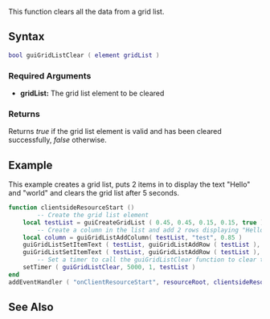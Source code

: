 {{Client function}}

This function clears all the data from a grid list.

==Syntax== 
<syntaxhighlight lang="lua">
bool guiGridListClear ( element gridList )
</syntaxhighlight> 

===Required Arguments=== 
*'''gridList:''' The grid list element to be cleared

===Returns===
Returns ''true'' if the grid list element is valid and has been cleared successfully, ''false'' otherwise.

==Example== 
This example creates a grid list, puts 2 items in to display the text "Hello" and "world" and clears the grid list after 5 seconds.
<syntaxhighlight lang="lua">function clientsideResourceStart ()
        -- Create the grid list element
	local testList = guiCreateGridList ( 0.45, 0.45, 0.15, 0.15, true ) 
        -- Create a column in the list and add 2 rows displaying "Hello" text and "world" text
	local column = guiGridListAddColumn( testList, "test", 0.85 ) 
	guiGridListSetItemText ( testList, guiGridListAddRow ( testList ), column, "Hello", false, false )
	guiGridListSetItemText ( testList, guiGridListAddRow ( testList ), column, "World", false, false )
        -- Set a timer to call the guiGridListClear function to clear the grid list items in 5 seconds
	setTimer ( guiGridListClear, 5000, 1, testList ) 
end
addEventHandler ( "onClientResourceStart", resourceRoot, clientsideResourceStart )</syntaxhighlight>

==See Also==
{{GUI functions}}